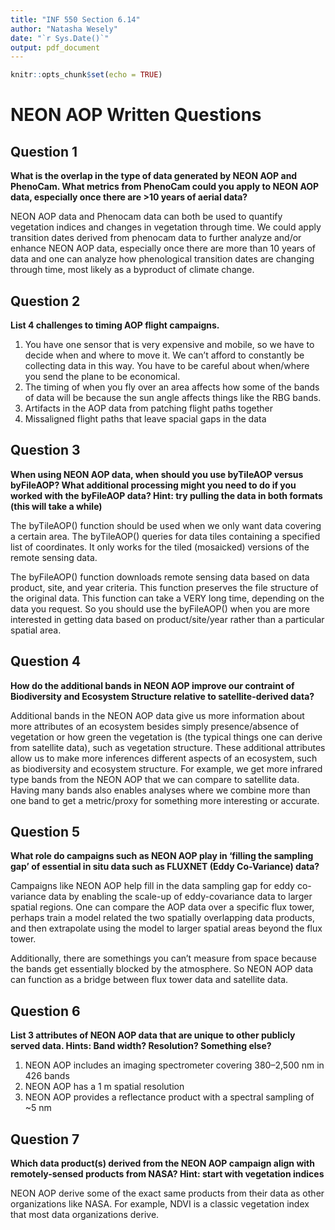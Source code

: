 ```yaml
---
title: "INF 550 Section 6.14"
author: "Natasha Wesely"
date: "`r Sys.Date()`"
output: pdf_document
---
```


```r
knitr::opts_chunk$set(echo = TRUE)
```

# NEON AOP Written Questions
## Question 1
**What is the overlap in the type of data generated by NEON AOP and PhenoCam. What metrics from PhenoCam could you apply to NEON AOP data, especially once there are >10 years of aerial data?**

NEON AOP data and Phenocam data can both be used to quantify vegetation indices and changes in vegetation through time. We could apply transition dates derived from phenocam data to further analyze and/or enhance NEON AOP data, especially once there are more than 10 years of data and one can analyze how phenological transition dates are changing through time, most likely as a byproduct of climate change. 

## Question 2
**List 4 challenges to timing AOP flight campaigns.**

1) You have one sensor that is very expensive and mobile, so we have to decide when and where to move it. We can't afford to constantly be collecting data in this way. You have to be careful about when/where you send the plane to be economical.
2) The timing of when you fly over an area affects how some of the bands of data will be because the sun angle affects things like the RBG bands.
3) Artifacts in the AOP data from patching flight paths together
4) Missaligned flight paths that leave spacial gaps in the data


## Question 3
**When using NEON AOP data, when should you use byTileAOP versus byFileAOP? What additional processing might you need to do if you worked with the byFileAOP data? Hint: try pulling the data in both formats (this will take a while)**

The byTileAOP() function should be used when we only want data covering a certain area. The byTileAOP() queries for data tiles containing a specified list of coordinates. It only works for the tiled (mosaicked) versions of the remote sensing data.

The byFileAOP() function downloads remote sensing data based on data product, site, and year criteria. This function preserves the file structure of the original data. This function can take a VERY long time, depending on the data you request. So you should use the byFileAOP() when you are more interested in getting data based on product/site/year rather than a particular spatial area.


## Question 4
**How do the additional bands in NEON AOP improve our contraint of Biodiversity and Ecosystem Structure relative to satellite-derived data?**

Additional bands in the NEON AOP data give us more information about more attributes of an ecosystem besides simply presence/absence of vegetation or how green the vegetation is (the typical things one can derive from satellite data), such as vegetation structure. These additional attributes allow us to make more inferences different aspects of an ecosystem, such as biodiversity and ecosystem structure. For example, we get more infrared type bands from the NEON AOP that we can compare to satellite data. Having many bands also enables analyses where we combine more than one band to get a metric/proxy for something more interesting or accurate. 

## Question 5
**What role do campaigns such as NEON AOP play in ‘filling the sampling gap’ of essential in situ data such as FLUXNET (Eddy Co-Variance) data?**

Campaigns like NEON AOP help fill in the data sampling gap for eddy co-variance data by enabling the scale-up of eddy-covariance data to larger spatial regions. One can compare the AOP data over a specific flux tower, perhaps train a model related the two spatially overlapping data products, and then extrapolate using the model to larger spatial areas beyond the flux tower. 

Additionally, there are somethings you can't measure from space because the bands get essentially blocked by the atmosphere. So NEON AOP data can function as a bridge between flux tower data and satellite data.

## Question 6
**List 3 attributes of NEON AOP data that are unique to other publicly served data. Hints: Band width? Resolution? Something else?**

1) NEON AOP includes an imaging spectrometer covering 380–2,500 nm in 426 bands
2) NEON AOP has a 1 m spatial resolution
3) NEON AOP provides a reflectance product with a spectral sampling of ~5 nm

## Question 7
**Which data product(s) derived from the NEON AOP campaign align with remotely-sensed products from NASA? Hint: start with vegetation indices**

NEON AOP derive some of the exact same products from their data as other organizations like NASA. For example, NDVI is a classic vegetation index that most data organizations derive. 


